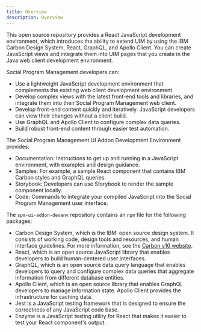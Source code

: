 ```yaml
---
title: Overview
description: Overview
---
```


This open source repository provides a React JavaScript development environment, which introduces the ability to extend UIM by using the IBM Carbon Design System, React, GraphQL, and Apollo Client.
You can create JavaScript views and integrate them into UIM pages that you create in the Java web client development environment.

Social Program Management developers can:

* Use a lightweight JavaScript development environment that complements the existing web client development environment.
* Develop complex views with the latest front-end tools and libraries, and integrate them into their Social Program Management web client.
* Develop front-end content quickly and iteratively. JavaScript developers can view their changes without a client build.
* Use GraphQL and Apollo Client to configure complex data queries.
* Build robust front-end content through easier test automation.

The Social Program Management UI Addon Development Environment provides:

* Documentation: Instructions to get up and running in a JavaScript environment, with examples and design guidance.
* Samples: For example, a sample React component that contains IBM Carbon styles and GraphQL queries.
* Storybook: Developers can use Storybook to render the sample component locally.
* Code: Commands to integrate your compiled JavaScript into the Social Program Management user interface.

The `spm-ui-addon-devenv` repository contains an `npm` file for the following packages:

* Carbon Design System, which is the IBM  open source design system. It consists of working code, design tools and resources, and human interface guidelines. For more information, see the [Carbon v10 website](https://v10.carbondesignsystem.com/).
* React, which is an open source JavaScript library that enables developers to build human-centered user interfaces.
* GraphQL, which is an open source data query language that enables developers to query and configure complex data queries that aggregate information from different database entities.
* Apollo Client, which is an open source library that enables GraphQL developers to manage information state. Apollo Client provides the infrastructure for caching data.
* Jest is a JavaScript testing framework that is designed to ensure the correctness of any JavaScript code base.
* Enzyme is a JavaScript testing utility for React that makes it easier to test your React component's output.
